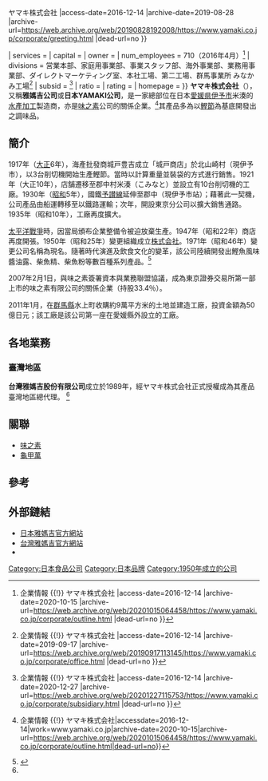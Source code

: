 {{disputed|time=2016-12-12T07:54:35+00:00}}
{{Pathnav|味の素|味の素グループ|frame=2}}
{{Infobox company
| name = ヤマキ株式会社
| name_en = Yamaki Co., Ltd.
| logo =[[檔案:Logo_YAMAKI.gif|檔案:Logo YAMAKI.gif]] 
| logo_size = 
| logo_caption = 
| image = [[File:Yamaki_Co.ltd.JPG|250px]]         
| image_size = 
| image_caption =公司本社所在地
| other_name = 雅媽吉公司、日本YAMAKI公司
| type = [[株式会社|株式会社]]
| industry = 水産加工
| foundation = 1917年4月
| founder = 
| location = 愛媛県[[伊予市|伊予市]]
| area_served = 
| key_people = 城戸善浩 ([[代表取締役|代表取締役]][[社長|社長]])
| products =加工調味料、海産乾物、水産加工品
| accounting_period = 每年3月
| operating_income = 444億[[円|円]]（2016年3月）
| brands =
| slogan = ''自然の味を大切にします。''<br>''いいだし、いい鰹節。''<br>''信為萬事本''<ref>{{Cite web |url=http://www.yamaki.co.jp/corporate/greeting.html |title=メッセージ {{!}} 企業情報 {{!}} ヤマキ株式会社 |access-date=2016-12-14 |archive-date=2019-08-28 |archive-url=https://web.archive.org/web/20190828192008/https://www.yamaki.co.jp/corporate/greeting.html |dead-url=no }}</ref>
| services =
| capital = 
| owner = 
| num_employees = 710（2016年4月）<ref>{{Cite web |url=http://www.yamaki.co.jp/corporate/outline.html |title=企業概要 {{!}} 企業情報 {{!}} ヤマキ株式会社 |access-date=2016-12-14 |archive-date=2020-10-15 |archive-url=https://web.archive.org/web/20201015064458/https://www.yamaki.co.jp/corporate/outline.html |dead-url=no }}</ref>
| divisions = 営業本部、家庭用事業部、事業スタッフ部、海外事業部、業務用事業部、ダイレクトマーケティング室、本社工場、第二工場、群馬事業所 みなかみ工場<ref>{{Cite web |url=http://www.yamaki.co.jp/corporate/office.html |title=事業所一覧 {{!}} 企業情報 {{!}} ヤマキ株式会社 |access-date=2016-12-14 |archive-date=2019-09-17 |archive-url=https://web.archive.org/web/20190917113145/https://www.yamaki.co.jp/corporate/office.html |dead-url=no }}</ref>
| subsid = {{unbulleted list|ヤマキ産業株式会社|ヤマキフーズ株式会社|双洋産商株式会社|ヤマキ食産株式会社|雅媽吉(上海)商貿有限公司 |雅媽吉(上海)食品有限公司 }}<ref>{{Cite web |url=http://www.yamaki.co.jp/corporate/subsidiary.html |title=子会社一覧 {{!}} 企業情報 {{!}} ヤマキ株式会社 |access-date=2016-12-14 |archive-date=2020-12-27 |archive-url=https://web.archive.org/web/20201227115753/https://www.yamaki.co.jp/corporate/subsidiary.html |dead-url=no }}</ref>
| ratio =
| rating = 
| homepage = {{URL|http://www.yamaki.co.jp/}} 
}}
'''ヤマキ株式会社'''（{{Lang-en|Yamaki Co., Ltd.}}），又稱'''雅媽吉公司'''或'''日本YAMAKI公司'''，是一家總部位在日本[[愛媛県|愛媛県]][[伊予市|伊予市]]米湊的[[水產業|水產]][[食品加工|加工]]製造商，亦是[[味之素|味之素]]公司的關係企業。<ref>{{Cite web|url=http://www.yamaki.co.jp/corporate/outline.html|title=企業概要 {{!}} 企業情報 {{!}} ヤマキ株式会社|accessdate=2016-12-14|work=www.yamaki.co.jp|archive-date=2020-10-15|archive-url=https://web.archive.org/web/20201015064458/https://www.yamaki.co.jp/corporate/outline.html|dead-url=no}}</ref>其產品多為以[[鰹魚乾|鰹節]]為基底開發出之調味品。

== 簡介 ==
1917年（[[大正|大正]]6年），海產批發商城戸豊吉成立「城戸商店」於北山崎村（現伊予市），以3台削切機開始生產鰹節。當時以計算重量並裝袋的方式進行銷售。1921年（大正10年），店舗遷移至郡中村米湊（こみなと）並設立有10台削切機的工廠。1930年（[[昭和|昭和]]5年），國鐵[[予讚線|予讃線]]延伸至郡中（現伊予市站）；藉著此一契機，公司產品由船運轉移至以鐵路運輸；次年，開設東京分公司以擴大銷售通路。1935年（昭和10年），工廠再度擴大。

[[太平洋战争|太平洋戰爭]]時，因當局頒布企業整備令被迫放棄生產。1947年（昭和22年）商店再度開張。1950年（昭和25年）變更組織成立[[株式会社|株式会社]]。1971年（昭和46年）變更公司名稱為現名。隨著時代演進及飲食文化的變革，該公司陸續開發出鰹魚風味醬油露、柴魚精、柴魚粉等數百種系列產品。<ref name=":0">{{Cite web|url=http://yamaki.com.tw/page_company.html|title=台灣雅媽吉股份有限公司-公司簡介|accessdate=2016-12-12|work=yamaki.com.tw|archive-date=2020-02-21|archive-url=https://web.archive.org/web/20200221034335/http://www.yamaki.com.tw/page_company.html|dead-url=no}}</ref>

2007年2月1日，與味之素簽署資本與業務聯盟協議，成為東京證券交易所第一部上市的味之素有限公司的關係企業（持股33.4％）。

2011年1月，在[[群馬縣|群馬縣]]水上町收購約9萬平方米的土地並建造工廠，投資金額為50億日元；該工廠是該公司第一座在愛媛縣外設立的工廠。

== 各地業務 ==

=== 臺灣地區 ===
'''台灣雅媽吉股份有限公司'''成立於1989年，經ヤマキ株式会社正式授權成為其產品臺灣地區總代理。 <ref name=":0" />

== 關聯 ==
* [[味之素|味之素]]
* [[龜甲萬|龜甲萬]]

== 參考 ==
{{Reflist}}

== 外部鏈結 ==
* [https://www.yamaki.co.jp/ 日本雅媽吉官方網站] {{Wayback|url=https://www.yamaki.co.jp/ |date=20210503213441 }}
* [http://yamaki.com.tw/ 台灣雅媽吉官方網站] {{Wayback|url=http://yamaki.com.tw/ |date=20200220090134 }}
* {{Facebook|台灣雅媽吉股份有限公司ヤマキ-167794309969764/|台灣雅媽吉股份有限公司}}

[[Category:日本食品公司|Category:日本食品公司]]
[[Category:日本品牌|Category:日本品牌]]
[[Category:1950年成立的公司|Category:1950年成立的公司]]